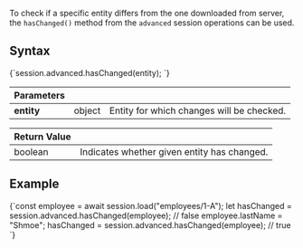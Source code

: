 
To check if a specific entity differs from the one downloaded from server, the `hasChanged()` method from the `advanced` session operations can be used.

## Syntax

<TabItem value="has_changed_1" label="has_changed_1">
<CodeBlock language="js">
{`session.advanced.hasChanged(entity);
`}
</CodeBlock>
</TabItem>

| Parameters | | |
| ------------- | ------------- | ----- |
| **entity** | object | Entity for which changes will be checked. |

| Return Value | |
| ------------- | ----- |
| boolean | Indicates whether given entity has changed. |

## Example

<TabItem value="has_changed_2" label="has_changed_2">
<CodeBlock language="js">
{`const employee = await session.load("employees/1-A");
let hasChanged = session.advanced.hasChanged(employee); // false
employee.lastName = "Shmoe";
hasChanged = session.advanced.hasChanged(employee);       // true
`}
</CodeBlock>
</TabItem>


